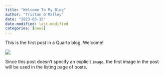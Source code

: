 ```yaml
---
title: "Welcome To My Blog"
author: "Tristan O'Malley"
date: "2023-03-15"
date-modified: last-modified
categories: [news]
---
```


This is the first post in a Quarto blog. Welcome!

![](thumbnail.jpg)

Since this post doesn't specify an explicit `image`, the first image in the post will be used in the listing page of posts.
